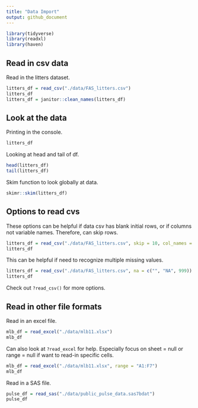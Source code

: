 ```yaml
---
title: "Data Import"
output: github_document
---
```


```r
library(tidyverse)
library(readxl)
library(haven)
```

## Read in csv data

Read in the litters dataset.

```r
litters_df = read_csv("./data/FAS_litters.csv")
litters_df
litters_df = janitor::clean_names(litters_df)
```

## Look at the data

Printing in the console.
```r
litters_df
```

Looking at head and tail of df.
```r
head(litters_df)
tail(litters_df)
```

Skim function to look globally at data.
```r
skimr::skim(litters_df)
```

## Options to read cvs

These options can be helpful if data csv has blank initial rows, or if columns not variable names.
Therefore, can skip rows.
```r
litters_df = read_csv("./data/FAS_litters.csv", skip = 10, col_names = FALSE)
litters_df
```

This can be helpful if need to recognize multiple missing values.
```r
litters_df = read_csv("./data/FAS_litters.csv", na = c("", "NA", 999))
litters_df
```

Check out `?read_csv()` for more options. 

## Read in other file formats

Read in an excel file.

```r
mlb_df = read_excel("./data/mlb11.xlsx")
mlb_df
```

Can also look at `?read_excel` for help. Especially focus on sheet = null or range = null if want to read-in specific cells.

```r
mlb_df = read_excel("./data/mlb11.xlsx", range = "A1:F7")
mlb_df
```

Read in a SAS file.

```r
pulse_df = read_sas("./data/public_pulse_data.sas7bdat")
pulse_df
```

